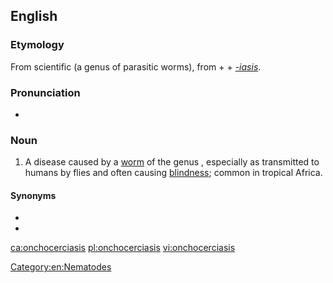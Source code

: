 ==English==

===Etymology===
From scientific {{etyl|la|en}} {{taxlink|Onchocerca|genus|noshow=1}} (a genus of parasitic worms), from {{etyl|grc|en}} {{m|grc|ὄγκος||barb}} + {{m|grc|κέρκος||tail}} + ''[[-iasis]]''.

===Pronunciation===
* {{IPA|/ɒŋkəsɜːˈkaɪəsɪs/|lang=en}}

===Noun===
{{en-noun|~|onchocerciases}}

# {{lb|en|medicine}} A disease caused by a [[worm]] of the genus {{taxlink|Onchocerca|genus|noshow=1}}, especially as transmitted to humans by flies and often causing [[blindness]]; common in tropical Africa.

====Synonyms====
* {{l|en|river blindness}}
* {{l|en|Robles' disease}}

[[Category:en:Nematodes]]

[[ca:onchocerciasis]]
[[pl:onchocerciasis]]
[[vi:onchocerciasis]]